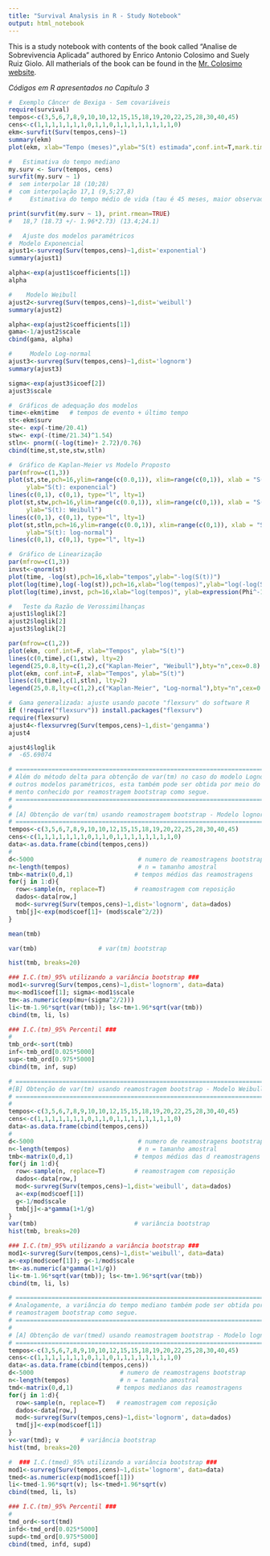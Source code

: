 ```yaml
---
title: "Survival Analysis in R - Study Notebook"
output: html_notebook
---
```


This is a study notebook with contents of the book called "Analise de Sobrevivencia Aplicada			" authored by Enrico Antonio Colosimo and Suely Ruiz Giolo. All matherials of the book can be found in the [Mr. Colosimo website](http://www.est.ufmg.br/~enricoc/).

*Códigos em R apresentados no Capítulo 3*
```r
#  Exemplo Câncer de Bexiga - Sem covariáveis
require(survival)
tempos<-c(3,5,6,7,8,9,10,10,12,15,15,18,19,20,22,25,28,30,40,45)
cens<-c(1,1,1,1,1,1,1,0,1,1,0,1,1,1,1,1,1,1,1,0)
ekm<-survfit(Surv(tempos,cens)~1)
summary(ekm)
plot(ekm, xlab="Tempo (meses)",ylab="S(t) estimada",conf.int=T,mark.time=T)
````



```r
#   Estimativa do tempo mediano
my.surv <- Surv(tempos, cens) 
survfit(my.surv ~ 1)
#  sem interpolar 18 (10;28)
#  com interpolação 17,1 (9,5;27,8)
#     Estimativa do tempo médio de vida (tau é 45 meses, maior observado) 
```


```r
print(survfit(my.surv ~ 1), print.rmean=TRUE)
#   18,7 (18.73 +/- 1.96*2.73) (13.4;24.1)
```

```r
#   Ajuste dos modelos paramétricos
#  Modelo Exponencial
ajust1<-survreg(Surv(tempos,cens)~1,dist='exponential')
summary(ajust1)
```

```r
alpha<-exp(ajust1$coefficients[1])
alpha
```

```r
#    Modelo Weibull
ajust2<-survreg(Surv(tempos,cens)~1,dist='weibull')
summary(ajust2)
```

```r
alpha<-exp(ajust2$coefficients[1])
gama<-1/ajust2$scale
cbind(gama, alpha)
```

```r
#     Modelo Log-normal
ajust3<-survreg(Surv(tempos,cens)~1,dist='lognorm')
summary(ajust3)
```

```r
sigma<-exp(ajust3$icoef[2])
ajust3$scale
```

```r
#  Gráficos de adequação dos modelos
time<-ekm$time   # tempos de evento + último tempo
st<-ekm$surv
ste<- exp(-time/20.41)
stw<- exp(-(time/21.34)^1.54)
stln<- pnorm((-log(time)+ 2.72)/0.76)
cbind(time,st,ste,stw,stln)
```

```r
#  Gráfico de Kaplan-Meier vs Modelo Proposto
par(mfrow=c(1,3))
plot(st,ste,pch=16,ylim=range(c(0.0,1)), xlim=range(c(0,1)), xlab = "S(t): Kaplan-Meier",
     ylab="S(t): exponencial")
lines(c(0,1), c(0,1), type="l", lty=1)
plot(st,stw,pch=16,ylim=range(c(0.0,1)), xlim=range(c(0,1)), xlab = "S(t): Kaplan-Meier",
     ylab="S(t): Weibull")
lines(c(0,1), c(0,1), type="l", lty=1)
plot(st,stln,pch=16,ylim=range(c(0.0,1)), xlim=range(c(0,1)), xlab = "S(t): Kaplan-Meier",
     ylab="S(t): log-normal")
lines(c(0,1), c(0,1), type="l", lty=1)
```


```r
#  Gráfico de Linearização
par(mfrow=c(1,3))
invst<-qnorm(st)
plot(time, -log(st),pch=16,xlab="tempos",ylab="-log(S(t))")
plot(log(time),log(-log(st)),pch=16,xlab="log(tempos)",ylab="log(-log(S(t)))")
plot(log(time),invst, pch=16,xlab="log(tempos)", ylab=expression(Phi^-1 * (S(t))))
```

```r
#   Teste da Razão de Verossimilhanças
ajust1$loglik[2]
ajust2$loglik[2]
ajust3$loglik[2]
```


```r
par(mfrow=c(1,2))
plot(ekm, conf.int=F, xlab="Tempos", ylab="S(t)")
lines(c(0,time),c(1,stw), lty=2)
legend(25,0.8,lty=c(1,2),c("Kaplan-Meier", "Weibull"),bty="n",cex=0.8)
plot(ekm, conf.int=F, xlab="Tempos", ylab="S(t)")
lines(c(0,time),c(1,stln), lty=2)
legend(25,0.8,lty=c(1,2),c("Kaplan-Meier", "Log-normal"),bty="n",cex=0.8)
```


```r
#  Gama generalizada: ajuste usando pacote "flexsurv" do software R
if (!require("flexsurv")) install.packages("flexsurv")
require(flexsurv)
ajust4<-flexsurvreg(Surv(tempos,cens)~1,dist='gengamma')
ajust4
```

```r
ajust4$loglik
#  -65.69074
```

```r
# =============================================================================
# Além do método delta para obtenção de var(tm) no caso do modelo Lognormal ou
# outros modelos paramétricos, esta também pode ser obtida por meio do procedi-
# mento conhecido por reamostragem bootstrap como segue.  
# =============================================================================
#
# [A] Obtenção de var(tm) usando reamostragem bootstrap - Modelo lognormal  
# =============================================================================
tempos<-c(3,5,6,7,8,9,10,10,12,15,15,18,19,20,22,25,28,30,40,45)
cens<-c(1,1,1,1,1,1,1,0,1,1,0,1,1,1,1,1,1,1,1,0)
data<-as.data.frame(cbind(tempos,cens))
# 
d<-5000                             # numero de reamostragens bootstrap
n<-length(tempos)                   # n = tamanho amostral 
tmb<-matrix(0,d,1)                 # tempos médios das reamostragens 
for(j in 1:d){
  row<-sample(n, replace=T)        # reamostragem com reposição      
  dados<-data[row,]
  mod<-survreg(Surv(tempos,cens)~1,dist='lognorm', data=dados)
  tmb[j]<-exp(mod$coef[1]+ (mod$scale^2/2))
}
```

```r
mean(tmb)
```

```r
var(tmb)			     # var(tm) bootstrap	
```

```r
hist(tmb, breaks=20)
```

```r
### I.C.(tm)_95% utilizando a variância bootstrap ### 
mod1<-survreg(Surv(tempos,cens)~1,dist='lognorm', data=data)
mu<-mod1$coef[1]; sigma<-mod1$scale
tm<-as.numeric(exp(mu+(sigma^2/2)))
li<-tm-1.96*sqrt(var(tmb)); ls<-tm+1.96*sqrt(var(tmb))
cbind(tm, li, ls) 
```

```r
### I.C.(tm)_95% Percentil ### 
#
tmb_ord<-sort(tmb)
inf<-tmb_ord[0.025*5000]
sup<-tmb_ord[0.975*5000]
cbind(tm, inf, sup)
```

```r
# =============================================================================
#[B] Obtenção de var(tm) usando reamostragem bootstrap - Modelo Weibull 
# =============================================================================
#
tempos<-c(3,5,6,7,8,9,10,10,12,15,15,18,19,20,22,25,28,30,40,45)
cens<-c(1,1,1,1,1,1,1,0,1,1,0,1,1,1,1,1,1,1,1,0)
data<-as.data.frame(cbind(tempos,cens))
# 
d<-5000                             # numero de reamostragens bootstrap
n<-length(tempos)                   # n = tamanho amostral 
tmb<-matrix(0,d,1)                 # tempos médios das d reamostragens 
for(j in 1:d){
  row<-sample(n, replace=T)        # reamostragem com reposição      
  dados<-data[row,]
  mod<-survreg(Surv(tempos,cens)~1,dist='weibull', data=dados)
  a<-exp(mod$coef[1]) 
  g<-1/mod$scale 
  tmb[j]<-a*gamma(1+1/g)
}
var(tmb)                           # variância bootstrap
hist(tmb, breaks=20)
```


```r
### I.C.(tm)_95% utilizando a variância bootstrap ### 
mod1<-survreg(Surv(tempos,cens)~1,dist='weibull', data=data)
a<-exp(mod$coef[1]); g<-1/mod$scale 
tm<-as.numeric(a*gamma(1+1/g))
li<-tm-1.96*sqrt(var(tmb)); ls<-tm+1.96*sqrt(var(tmb))
cbind(tm, li, ls) 
```

```r
# =============================================================================
# Analogamente, a variância do tempo mediano também pode ser obtida por meio de 
# reamostragem bootstrap como segue.  
# =============================================================================  
#
# [A] Obtenção de var(tmed) usando reamostragem bootstrap - Modelo lognormal  
# =============================================================================  
tempos<-c(3,5,6,7,8,9,10,10,12,15,15,18,19,20,22,25,28,30,40,45)
cens<-c(1,1,1,1,1,1,1,0,1,1,0,1,1,1,1,1,1,1,1,0)
data<-as.data.frame(cbind(tempos,cens)) 
d<-5000                        # numero de reamostragens bootstrap
n<-length(tempos)              # n = tamanho amostral 
tmd<-matrix(0,d,1)            # tempos medianos das reamostragens 
for(j in 1:d){
  row<-sample(n, replace=T)   # reamostragem com reposição      
  dados<-data[row,]
  mod<-survreg(Surv(tempos,cens)~1,dist='lognorm', data=dados)
  tmd[j]<-exp(mod$coef[1])
}
v<-var(tmd); v		# variância bootstrap
hist(tmd, breaks=20)          
```

```r
#  ### I.C.(tmed)_95% utilizando a variância bootstrap ### 
mod1<-survreg(Surv(tempos,cens)~1,dist='lognorm', data=data)
tmed<-as.numeric(exp(mod1$coef[1]))
li<-tmed-1.96*sqrt(v); ls<-tmed+1.96*sqrt(v)
cbind(tmed, li, ls) 
```

```r
### I.C.(tm)_95% Percentil ### 
#
tmd_ord<-sort(tmd)
infd<-tmd_ord[0.025*5000]
supd<-tmd_ord[0.975*5000]
cbind(tmed, infd, supd)
```

